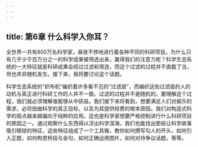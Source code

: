 ```yaml
---
---
---
```

title: 第6章 什么科学入你耳？
---




全世界一共有800万名科学家，昼夜不停地进行着各种不同的科研项目。为什么只有几乎少于百万分之一的科学成果被筛选出来，赢得我们的注意力呢？科学生态系统的一大特征就是科研成果会经过过滤和筛选，而这个过滤的过程并不直截了当，但也并非随机发生。接下来，我将要讨论这个话题。

科学生态系统的“织布机”编织着许多看不见的“过滤层”，而编织这些过滤层的人的动机与真正进行科研工作的人并不一致。过滤的过程并不是随机的。要理解这个过程，我们就必须理解谁能够从中获益。我们接下来将看到，想要满足人们对娱乐的需求，必将扭曲科学的真正目标，以及为其提供经费的根本原因。我们对构造式科学的观点越来越偏向于纯粹的应用。这也是科学家想要严格控制进行什么科研项目的原因之一。通过观察什么东西得以浮出科学深海，我们也能找出那些让科学故事吸引眼球的特征，这些特征组成了一个工具箱，教你如何撰写勾人的开头，如何引入正题，如何构思桥段与金句，如何正确运用图片，如何对待争议话题，等等。